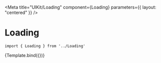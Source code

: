 
<Meta
    title="UIKit/Loading"
    component={Loading}
    parameters={{
        layout: "centered"
    }}
/>


# Loading



```
import { Loading } from '../Loading'
```

<Canvas>
    <Story
        name="Loading"
        args={{
            label: "Loading...",
        }}
    >
        {Template.bind({})}
    </Story>
</Canvas>

